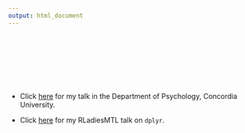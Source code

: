 ```yaml
---
output: html_document
---
```




<br> </br>
<br> </br>
<br> </br>

- Click [here](files/WanttolearnR.pdf) for my talk in the Department of Psychology, Concordia University.

- Click [here](files/introtodplyr.pdf) for my RLadiesMTL talk on `dplyr`.
